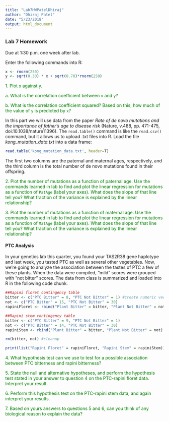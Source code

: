 ```yaml
---
title: "Lab7HWPatelDhiraj"
author: "Dhiraj Patel"
date: "5/23/2018"
output: html_document
---
```



### Lab 7 Homework

Due at 1:30 p.m. one week after lab.

Enter the following commands into R:

```r
x <- rnorm(250)
y <- sqrt(0.30) * x + sqrt(0.70)*rnorm(250)
```

<span style="color:green">
1.  Plot x against y.
</span>

<span style="color:green">
a.	What is the correlation coefficient between `x` and `y`? 
</span>

<span style="color:green">
b.	What is the correlation coefficient squared? Based on this, how much of the value of `y` is predicted by `x`?
</span>

In this part we will use data from the paper *Rate of de novo mutations and the importance of father's age to disease risk* (Nature, v.488, pp. 471-475, doi:10.1038/nature11396). The `read.table()` command is like the `read.csv()` command, but it allows us to upload .txt files into R. Load the file *kong_mutation_data.txt* into a data frame:

```r
read.table('kong_mutation_data.txt', header=T)
```

The first two columns are the paternal and maternal ages, respectively, and the third column is the total number of de novo mutations found in their offspring.

<span style="color:green">
2.	Plot the number of mutations as a function of paternal age. Use the commands learned in lab to find and plot the linear regression for mutations as a function of `PatAge` (label your axes). What does the slope of that line tell you? What fraction of the variance is explained by the linear relationship?
</span>

<span style="color:green">
3.	Plot the number of mutations as a function of maternal age. Use the commands learned in lab to find and plot the linear regression for mutations as a function of `MatAge` (label your axes). What does the slope of that line tell you? What fraction of the variance is explained by the linear relationship?
</span>

#### PTC Analysis
In your genetics lab this quarter, you found your TAS2R38 gene haplotype and last week, you tasted PTC as well as several other vegetables. Now, we're going to analyze the association between the tastes of PTC a few of these plants. When the data were compiled, "mild" scores were grouped with "not bitter" scores. The data from class is summarized and loaded into R in the following code chunk.

```r
##Rapini floret contingency table
bitter <- c("PTC Bitter" = 8, "PTC Not Bitter" = 1) #create numeric vector with column names
not <- c("PTC Bitter" = 15, "PTC Not Bitter" = 30)
rapiniFloret <- rbind("Plant Bitter" = bitter, "Plant Not Bitter" = not) #bind row vectors to create matrix

##Rapini stem contingency table
bitter <- c("PTC Bitter" = 9, "PTC Not Bitter" = 1)
not <- c("PTC Bitter" = 14, "PTC Not Bitter" = 30)
rapiniStem <- rbind("Plant Bitter" = bitter, "Plant Not Bitter" = not)

rm(bitter, not) #cleanup

print(list("Rapini Floret" = rapiniFloret, "Rapini Stem" = rapiniStem))
```

<span style="color:green">
4.	 What hypothesis test can we use to test for a possible association between PTC bitterness and rapini bitterness?
</span>

<span style="color:green">
5.	State the null and alternative hypotheses, and perform the hypothesis test stated in your answer to question 4 on the PTC-rapini floret data. Interpret your result.
</span>

<span style="color:green">
6.  Perform this hypothesis test on the PTC-rapini stem data, and again interpret your results. \span

<span style="color:green">
7. Based on yours answers to questions 5 and 6, can you think of any biological reason to explain the data?
</span>
